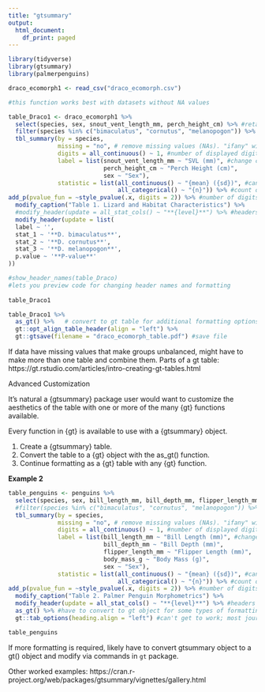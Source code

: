 ```yaml
---
title: "gtsummary"
output:
  html_document:
    df_print: paged
---
```

```r
library(tidyverse)
library(gtsummary)
library(palmerpenguins)
```

```r
draco_ecomorph1 <- read_csv("draco_ecomorph.csv")
```

```r
#this function works best with datasets without NA values

table_Draco1 <- draco_ecomorph1 %>%
  select(species, sex, snout_vent_length_mm, perch_height_cm) %>% #retain variables used in summaries
  filter(species %in% c("bimaculatus", "cornutus", "melanopogon")) %>%
  tbl_summary(by = species,
              missing = "no", # remove missing values (NAs). "ifany" will include a missing values row in table.
              digits = all_continuous() ~ 1, #number of displayed digits for continuous variables
              label = list(snout_vent_length_mm ~ "SVL (mm)", #change column labels in table
                           perch_height_cm ~ "Perch Height (cm)",
                           sex ~ "Sex"),
              statistic = list(all_continuous() ~ "{mean} ({sd})", #can use any character for parentheses
                               all_categorical() ~ "{n}")) %>% #count obs. for categorical variables
add_p(pvalue_fun = ~style_pvalue(.x, digits = 2)) %>% #number of digits displayed for p-values
  modify_caption("Table 1. Lizard and Habitat Characteristics") %>%
  #modify_header(update = all_stat_cols() ~ "**{level}**") %>% #headers to only contain species name
  modify_header(update = list(
  label ~ '',
  stat_1 ~ '**D. bimaculatus**',
  stat_2 ~ '**D. cornutus**',
  stat_3 ~ '**D. melanopogon**',
  p.value ~ '**P-value**'
))

#show_header_names(table_Draco) 
#lets you preview code for changing header names and formatting  
                
table_Draco1
```
```r
table_Draco1 %>% 
  as_gt() %>%   # convert to gt table for additional formatting options and saving
  gt::opt_align_table_header(align = "left") %>%
  gt::gtsave(filename = "draco_ecomorph_table.pdf") #save file
```
If data have missing values that make groups unbalanced, might have to make more than one table and combine them.
Parts of a gt table: https://gt.rstudio.com/articles/intro-creating-gt-tables.html

Advanced Customization

It's natural a {gtsummary} package user would want to customize the aesthetics of the table with one or more of the many {gt} functions available.

Every function in {gt} is available to use with a {gtsummary} object.

1. Create a {gtsummary} table.
2. Convert the table to a {gt} object with the as_gt() function.
3. Continue formatting as a {gt} table with any {gt} function.

**Example 2**
```r
table_penguins <- penguins %>%
  select(species, sex, bill_length_mm, bill_depth_mm, flipper_length_mm, body_mass_g) %>% #retain variables used in summaries
  #filter(species %in% c("bimaculatus", "cornutus", "melanopogon")) %>%
  tbl_summary(by = species,
              missing = "no", # remove missing values (NAs). "ifany" will include a missing values row in table.
              digits = all_continuous() ~ 1, #number of displayed digits for continuous variables
              label = list(bill_length_mm ~ "Bill Length (mm)", #change column labels in table
                           bill_depth_mm ~ "Bill Depth (mm)",
                           flipper_length_mm ~ "Flipper Length (mm)",
                           body_mass_g ~ "Body Mass (g)",
                           sex ~ "Sex"),
              statistic = list(all_continuous() ~ "{mean} ({sd})", #can use any character for parentheses
                               all_categorical() ~ "{n}")) %>% #count obs. for categorical variables
add_p(pvalue_fun = ~style_pvalue(.x, digits = 2)) %>% #number of digits displayed for p-values
  modify_caption("Table 2. Palmer Penguin Morphometrics") %>%
  modify_header(update = all_stat_cols() ~ "**{level}**") %>% #headers to only contain species name
  as_gt() %>% #have to convert to gt object for some types of formatting
  gt::tab_options(heading.align = "left") #can't get to work; most journals want table caption separate anyway

table_penguins
```
If more formatting is required, likely have to convert gtsummary object to a gt() object and modify via commands in `gt` package.

Other worked examples:
https://cran.r-project.org/web/packages/gtsummary/vignettes/gallery.html


